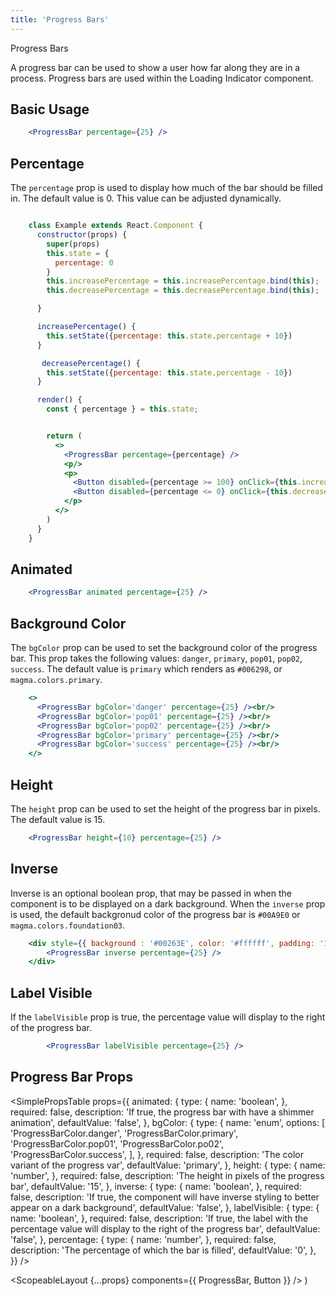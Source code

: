 ```yaml
---
title: 'Progress Bars'
---
```



<DocsHeading to="/design/progress-bar/" type="design">
  Progress Bars
</DocsHeading>

A progress bar can be used to show a user how far along they are in a process. Progress bars are used within the <Link to="/api/loading-indicator">Loading Indicator</Link> component.

## Basic Usage

```.jsx
    <ProgressBar percentage={25} />
```

## Percentage

The `percentage` prop is used to display how much of the bar should be filled in. The default value is 0. This value can be adjusted dynamically.

```.jsx

    class Example extends React.Component {
      constructor(props) {
        super(props)
        this.state = {
          percentage: 0
        }
        this.increasePercentage = this.increasePercentage.bind(this);
        this.decreasePercentage = this.decreasePercentage.bind(this);

      }

      increasePercentage() {
        this.setState({percentage: this.state.percentage + 10})
      }

       decreasePercentage() {
        this.setState({percentage: this.state.percentage - 10})
      }

      render() {
        const { percentage } = this.state;


        return (
          <>
            <ProgressBar percentage={percentage} />
            <p/>
            <p>
              <Button disabled={percentage >= 100} onClick={this.increasePercentage}>Increase</Button>
              <Button disabled={percentage <= 0} onClick={this.decreasePercentage}>Decrease</Button>
            </p>
          </>
        )
      }
    }
```

## Animated

```.jsx
    <ProgressBar animated percentage={25} />
```

## Background Color

The `bgColor` prop can be used to set the background color of the progress bar. This prop takes the following values: `danger`, `primary`, `pop01`, `pop02`, `success`.
The default value is `primary` which renders as `#006298`, or `magma.colors.primary`.

```.jsx
    <>
      <ProgressBar bgColor='danger' percentage={25} /><br/>
      <ProgressBar bgColor='pop01' percentage={25} /><br/>
      <ProgressBar bgColor='pop02' percentage={25} /><br/>
      <ProgressBar bgColor='primary' percentage={25} /><br/>
      <ProgressBar bgColor='success' percentage={25} /><br/>
    </>
```

## Height

The `height` prop can be used to set the height of the progress bar in pixels. The default value is 15.

```.jsx
    <ProgressBar height={10} percentage={25} />
```

## Inverse

Inverse is an optional boolean prop, that may be passed in when the component is to be displayed on a dark background. When the `inverse` prop is used,
the default backgronud color of the progress bar is `#00A9E0` or `magma.colors.foundation03`.

```.jsx
    <div style={{ background : '#00263E', color: '#ffffff', padding: '10px' }}>
        <ProgressBar inverse percentage={25} />
    </div>
```

## Label Visible

If the `labelVisible` prop is true, the percentage value will display to the right of the progress bar.

```.jsx
        <ProgressBar labelVisible percentage={25} />
```

## Progress Bar Props

<SimplePropsTable
  props={{
    animated: {
      type: {
        name: 'boolean',
      },
      required: false,
      description: 'If true, the progress bar with have a shimmer animation',
      defaultValue: 'false',
    },
    bgColor: {
      type: {
        name: 'enum',
        options: [
          'ProgressBarColor.danger',
          'ProgressBarColor.primary',
          'ProgressBarColor.pop01',
          'ProgressBarColor.po02',
          'ProgressBarColor.success',
        ],
      },
      required: false,
      description: 'The color variant of the progress var',
      defaultValue: 'primary',
    },
    height: {
      type: {
        name: 'number',
      },
      required: false,
      description: 'The height in pixels of the progress bar',
      defaultValue: '15',
    },
    inverse: {
      type: {
        name: 'boolean',
      },
      required: false,
      description:
        'If true, the component will have inverse styling to better appear on a dark background',
      defaultValue: 'false',
    },
    labelVisible: {
      type: {
        name: 'boolean',
      },
      required: false,
      description:
        'If true, the label with the percentage value will display to the right of the progress bar',
      defaultValue: 'false',
    },
    percentage: {
      type: {
        name: 'number',
      },
      required: false,
      description: 'The percentage of which the bar is filled',
      defaultValue: '0',
    },
  }}
/>

  <ScopeableLayout {...props} components={{ ProgressBar, Button }} />
)
